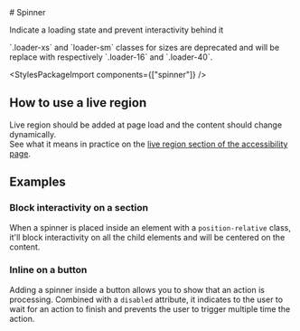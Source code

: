 
<Meta of={SpinnerStories} />

<div className="docs-title">
  # Spinner

  <link-design of={JSON.stringify(SpinnerStories)}></link-design>
</div>

<p className="lead">Indicate a loading state and prevent interactivity behind it</p>

<div className="alert alert-warning">
  `.loader-xs` and `loader-sm` classes for sizes are deprecated and will be replace with respectively `.loader-16` and `.loader-40`.
</div>

<Canvas sourceState="shown" of={SpinnerStories.Default} />

<div className="hide-col-default">
  <Controls of={SpinnerStories.Default} />
</div>

<StylesPackageImport components={["spinner"]} />

## How to use a live region

Live region should be added at page load and the content should change dynamically.\
See what it means in practice on the [live region section of the accessibility page](/?path=/docs/46da78e8-e83b-4ca1-aaf6-bbc662efef14--docs#live-region).

## Examples

### Block interactivity on a section

When a spinner is placed inside an element with a `position-relative` class, it'll block interactivity on all the child elements and will be centered on the content.

<Canvas of={SpinnerStories.BlockSection} />

### Inline on a button

Adding a spinner inside a button allows you to show that an action is processing. Combined with a `disabled` attribute, it indicates to the user to wait for an action to finish and prevents the user to trigger multiple time the action.

<Canvas of={SpinnerStories.Inline} />
